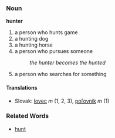 === Noun ===
'''hunter'''
#a person who hunts game
#a hunting dog
#a hunting horse
#a person who pursues someone
#:''the hunter becomes the hunted''
#a person who searches for something
==== Translations ====
*Slovak: [[lovec]] ''m'' (1, 2, 3), [[poľovník]] ''m'' (1)
=== Related Words ===
* [[hunt]]